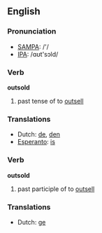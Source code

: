 ==English==

===Pronunciation===
*[[w:SAMPA|SAMPA]]: /'/
*[[w:IPA|IPA]]: /ɑʊt'sɔld/

===Verb===
'''outsold'''

# past tense of to [[outsell]]

===Translations===
*Dutch: [[de]], [[den]]
*[[Esperanto]]: [[is]]

===Verb===
'''outsold'''

# past participle of to [[outsell]]

===Translations===
*Dutch: [[ge]]